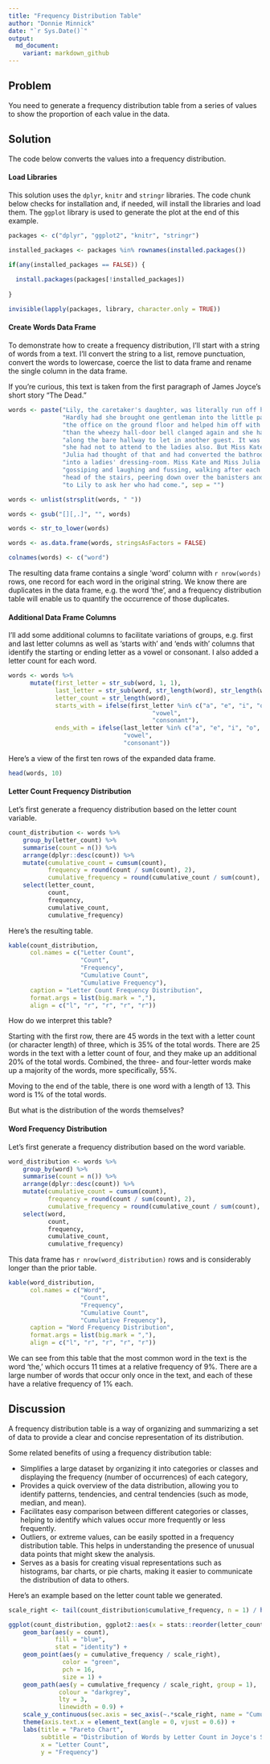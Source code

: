 ```yaml
---
title: "Frequency Distribution Table"
author: "Donnie Minnick"
date: "`r Sys.Date()`"
output:
  md_document:
    variant: markdown_github
---
```


## Problem

You need to generate a frequency distribution table from a series of values to show the proportion of each value in the data.

## Solution

The code below converts the values into a frequency distribution.

#### Load Libraries

This solution uses the `dplyr`, `knitr` and `stringr` libraries.  The code chunk below checks for installation and, if needed, will install the libraries and load them.  The `ggplot` library is used to generate the plot at the end of this example.

```r
packages <- c("dplyr", "ggplot2", "knitr", "stringr")

installed_packages <- packages %in% rownames(installed.packages())

if(any(installed_packages == FALSE)) {
  
  install.packages(packages[!installed_packages])
  
}

invisible(lapply(packages, library, character.only = TRUE))
```

#### Create Words Data Frame

To demonstrate how to create a frequency distribution, I'll start with a string of words from a text.  I'll convert the string to a list, remove punctuation, convert the words to lowercase, coerce the list to data frame and rename the single column in the data frame.

If you're curious, this text is taken from the first paragraph of James Joyce's short story "The Dead."

```r
words <- paste("Lily, the caretaker's daughter, was literally run off her feet. ",
               "Hardly had she brought one gentleman into the little pantry behind ",
               "the office on the ground floor and helped him off with his overcoat ",
               "than the wheezy hall-door bell clanged again and she had to scamper ",
               "along the bare hallway to let in another guest. It was well for her ",
               "she had not to attend to the ladies also. But Miss Kate and Miss ",
               "Julia had thought of that and had converted the bathroom upstairs ",
               "into a ladies' dressing-room. Miss Kate and Miss Julia were there, ",
               "gossiping and laughing and fussing, walking after each other to the ",
               "head of the stairs, peering down over the banisters and calling down ",
               "to Lily to ask her who had come.", sep = "")

words <- unlist(strsplit(words, " "))

words <- gsub("[][,.]", "", words)

words <- str_to_lower(words)

words <- as.data.frame(words, stringsAsFactors = FALSE)

colnames(words) <- c("word")
```

The resulting data frame contains a single 'word' column with `r nrow(words)` rows, one record for each word in the original string.  We know there are duplicates in the data frame, e.g. the word 'the', and a frequency distribution table will enable us to quantify the occurrence of those duplicates.

#### Additional Data Frame Columns

I'll add some additional columns to facilitate variations of groups, e.g. first and last letter columns as well as 'starts with' and 'ends with' columns that identify the starting or ending letter as a vowel or consonant.  I also added a letter count for each word.

```r
words <- words %>%
      mutate(first_letter = str_sub(word, 1, 1),
             last_letter = str_sub(word, str_length(word), str_length(word)),
             letter_count = str_length(word),
             starts_with = ifelse(first_letter %in% c("a", "e", "i", "o", "u"),
                                        "vowel",
                                        "consonant"),
             ends_with = ifelse(last_letter %in% c("a", "e", "i", "o", "u"),
                                "vowel",
                                "consonant"))
```

Here's a view of the first ten rows of the expanded data frame.

```r
head(words, 10)
```

#### Letter Count Frequency Distribution

Let's first generate a frequency distribution based on the letter count variable.

```r
count_distribution <- words %>%
    group_by(letter_count) %>%
    summarise(count = n()) %>%
    arrange(dplyr::desc(count)) %>%
    mutate(cumulative_count = cumsum(count),
           frequency = round(count / sum(count), 2),
           cumulative_frequency = round(cumulative_count / sum(count), 2)) %>%
    select(letter_count,
           count,
           frequency,
           cumulative_count,
           cumulative_frequency)
```

Here's the resulting table.

```r
kable(count_distribution,
      col.names = c("Letter Count",
                    "Count",
                    "Frequency",
                    "Cumulative Count",
                    "Cumulative Frequency"),
      caption = "Letter Count Frequency Distribution",
      format.args = list(big.mark = ","),
      align = c("l", "r", "r", "r", "r"))
```

How do we interpret this table?  

Starting with the first row, there are 45 words in the text with a letter count (or character length) of three, which is 35% of the total words.  There are 25 words in the text with a letter count of four, and they make up an additional 20% of the total words.  Combined, the three- and four-letter words make up a majority of the words, more specifically, 55%.  

Moving to the end of the table, there is one word with a length of 13.  This word is 1% of the total words.

But what is the distribution of the words themselves?

#### Word Frequency Distribution

Let's first generate a frequency distribution based on the word variable.

```r
word_distribution <- words %>%
    group_by(word) %>%
    summarise(count = n()) %>%
    arrange(dplyr::desc(count)) %>%
    mutate(cumulative_count = cumsum(count),
           frequency = round(count / sum(count), 2),
           cumulative_frequency = round(cumulative_count / sum(count), 2)) %>%
    select(word,
           count,
           frequency,
           cumulative_count,
           cumulative_frequency)
```

This data frame has `r nrow(word_distribution)` rows and is considerably longer than the prior table.

```r
kable(word_distribution,
      col.names = c("Word",
                    "Count",
                    "Frequency",
                    "Cumulative Count",
                    "Cumulative Frequency"),
      caption = "Word Frequency Distribution",
      format.args = list(big.mark = ","),
      align = c("l", "r", "r", "r", "r"))
```

We can see from this table that the most common word in the text is the word 'the,' which occurs 11 times at a relative frequency of 9%.  There are a large number of words that occur only once in the text, and each of these have a relative frequency of 1% each.

## Discussion

A frequency distribution table is a way of organizing and summarizing a set of data to provide a clear and concise representation of its distribution. 

Some related benefits of using a frequency distribution table:

* Simplifies a large dataset by organizing it into categories or classes and displaying the frequency (number of occurrences) of each category,
* Provides a quick overview of the data distribution, allowing you to identify patterns, tendencies, and central tendencies (such as mode, median, and mean).
* Facilitates easy comparison between different categories or classes, helping to identify which values occur more frequently or less frequently.
* Outliers, or extreme values, can be easily spotted in a frequency distribution table. This helps in understanding the presence of unusual data points that might skew the analysis.
* Serves as a basis for creating visual representations such as histograms, bar charts, or pie charts, making it easier to communicate the distribution of data to others.

Here's an example based on the letter count table we generated.

```r
scale_right <- tail(count_distribution$cumulative_frequency, n = 1) / head(count_distribution$count, n = 1)

ggplot(count_distribution, ggplot2::aes(x = stats::reorder(letter_count, -frequency))) +
    geom_bar(aes(y = count),
             fill = "blue",
             stat = "identity") +
    geom_point(aes(y = cumulative_frequency / scale_right),
               color = "green",
               pch = 16,
               size = 1) +
    geom_path(aes(y = cumulative_frequency / scale_right, group = 1),
              colour = "darkgrey",
              lty = 3,
              linewidth = 0.9) +
    scale_y_continuous(sec.axis = sec_axis(~.*scale_right, name = "Cumulative (%)")) +
    theme(axis.text.x = element_text(angle = 0, vjust = 0.6)) +
    labs(title = "Pareto Chart",
         subtitle = "Distribution of Words by Letter Count in Joyce's Story 'The Dead'",
         x = "Letter Count",
         y = "Frequency")
```
